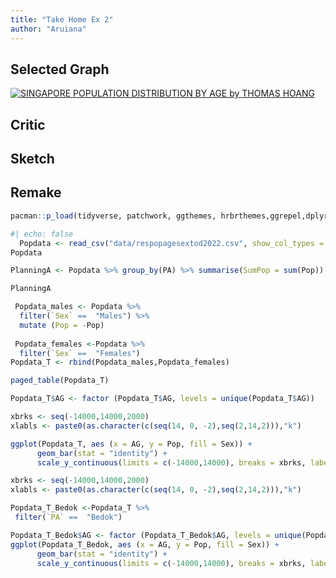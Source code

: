 ```yaml
---
title: "Take Home Ex 2"
author: "Aruiana"
---
```


## Selected Graph

[![SINGAPORE POPULATION DISTRIBUTION BY AGE by THOMAS HOANG](images/Dashboard%203.png)](https://public.tableau.com/app/profile/thomas.hoang8154/viz/takehome1_16740523080150/Dashboard3)

## Critic



## Sketch



## Remake

```r
pacman::p_load(tidyverse, patchwork, ggthemes, hrbrthemes,ggrepel,dplyr,prettyR, rmarkdown, XML, reshape2, plyr) 

#| echo: false
  Popdata <- read_csv("data/respopagesextod2022.csv", show_col_types = FALSE)
Popdata

```

```r
PlanningA <- Popdata %>% group_by(PA) %>% summarise(SumPop = sum(Pop)) 

PlanningA

```

```r
 Popdata_males <- Popdata %>%
  filter(`Sex` ==  "Males") %>%
  mutate (Pop = -Pop)
 
 Popdata_females <-Popdata %>%
  filter(`Sex` ==  "Females") 
Popdata_T <- rbind(Popdata_males,Popdata_females)

paged_table(Popdata_T)
```

```r
Popdata_T$AG <- factor (Popdata_T$AG, levels = unique(Popdata_T$AG))

xbrks <- seq(-14000,14000,2000)
xlabls <- paste0(as.character(c(seq(14, 0, -2),seq(2,14,2))),"k")

ggplot(Popdata_T, aes (x = AG, y = Pop, fill = Sex)) +
      geom_bar(stat = "identity") + 
      scale_y_continuous(limits = c(-14000,14000), breaks = xbrks, labels = xlabls, name = "Population Size")+  xlab("Age Groups") + coord_flip() + theme_bw() + facet_wrap(~ PA)
```


```r
xbrks <- seq(-14000,14000,2000)
xlabls <- paste0(as.character(c(seq(14, 0, -2),seq(2,14,2))),"k")

Popdata_T_Bedok <-Popdata_T %>% 
 filter(`PA` ==  "Bedok") 

Popdata_T_Bedok$AG <- factor (Popdata_T_Bedok$AG, levels = unique(Popdata_T_Bedok$AG)) 
ggplot(Popdata_T_Bedok, aes (x = AG, y = Pop, fill = Sex)) +
      geom_bar(stat = "identity") + 
      scale_y_continuous(limits = c(-14000,14000), breaks = xbrks, labels = xlabls, name = "Population Size")+  xlab("Age Groups") + coord_flip() + theme_bw()
```
